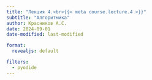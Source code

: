 ```yaml
---
title: "Лекция 4.<br>{{< meta course.lecture.4 >}}"
subtitle: "Алгоритмика"
author: Красников А.С.
date: 2024-09-01
date-modified: last-modified

format:
  revealjs: default

filters:
  - pyodide
---
```


